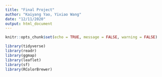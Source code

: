 ```yaml
---
title: "Final Project"
author: "Kaiyang Yao, Yixiao Wang"
date: "12/11/2020"
output: html_document
---
```


```r
knitr::opts_chunk$set(echo = TRUE, message = FALSE, warning = FALSE)
```

```r
library(tidyverse)
library(readr)
library(ggmap)
library(leaflet)
library(sf)
library(RColorBrewer)

```







